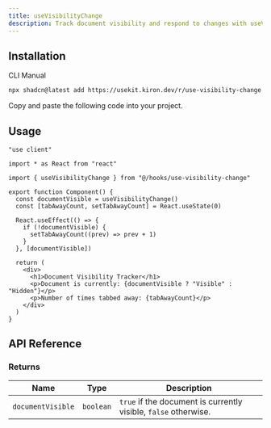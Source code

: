 ```yaml
---
title: useVisibilityChange
description: Track document visibility and respond to changes with useVisibilityChange.
---
```


<ComponentPreview name="use-visibility-change-demo" />

## Installation

<Tabs defaultValue="cli">

<TabsList>
  <TabsTrigger value="cli">CLI</TabsTrigger>
  <TabsTrigger value="manual">Manual</TabsTrigger>
</TabsList>

<TabsContent value="cli">

```bash
npx shadcn@latest add https://usekit.kiron.dev/r/use-visibility-change
```

</TabsContent>

<TabsContent value="manual">

<Steps>

<Step>Copy and paste the following code into your project.</Step>

<ComponentSource name="use-visibility-change" />

</Steps>

</TabsContent>

</Tabs>

## Usage

```tsx {5, 8}
"use client"

import * as React from "react"

import { useVisibilityChange } from "@/hooks/use-visibility-change"

export function Component() {
  const documentVisible = useVisibilityChange()
  const [tabAwayCount, setTabAwayCount] = React.useState(0)

  React.useEffect(() => {
    if (!documentVisible) {
      setTabAwayCount((prev) => prev + 1)
    }
  }, [documentVisible])

  return (
    <div>
      <h1>Document Visibility Tracker</h1>
      <p>Document is currently: {documentVisible ? "Visible" : "Hidden"}</p>
      <p>Number of times tabbed away: {tabAwayCount}</p>
    </div>
  )
}
```

## API Reference

### Returns

| Name              | Type      | Description                                                     |
| ----------------- | --------- | --------------------------------------------------------------- |
| `documentVisible` | `boolean` | `true` if the document is currently visible, `false` otherwise. |
